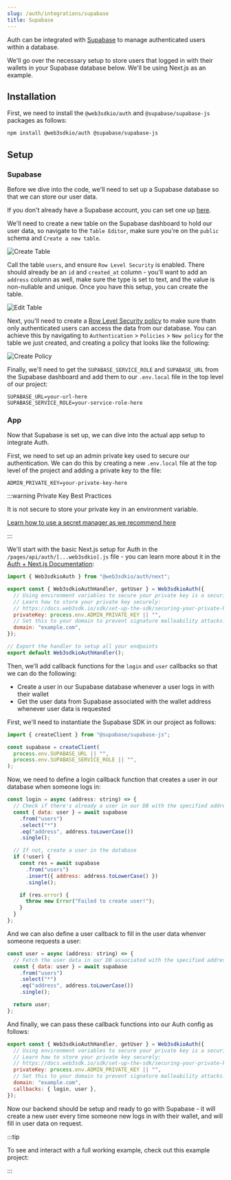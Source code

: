 ```yaml
---
slug: /auth/integrations/supabase
title: Supabase
---
```



Auth can be integrated with [Supabase](https://supabase.com/) to manage authenticated users within a database.

We'll go over the necessary setup to store users that logged in with their wallets in your Supabase database below. We'll be using Next.js as an example.

<div className="row" style={{ marginTop: 24 }}>
  <div className="col col--12">
    <QuickstartCard
      name="Example Repo: Supabase Integration"
      link="https://github.com/web3sdkio-template/web3sdkio-auth-supabase"
      description="Implement web3sdkio Auth with Supabase"
      image="/assets/languages/supabase.png"
    />
  </div>
</div>

## Installation

First, we need to install the `@web3sdkio/auth` and `@supabase/supabase-js` packages as follows:

```bash npm2yarn
npm install @web3sdkio/auth @supabase/supabase-js
```

## Setup

### Supabase

Before we dive into the code, we'll need to set up a Supabase database so that we can store our user data.

If you don't already have a Supabase account, you can set one up [here](https://app.supabase.com/).

We'll need to create a new table on the Supabase dashboard to hold our user data, so navigate to the `Table Editor`, make sure you're on the `public` schema and `Create a new table`.

![Create Table](./assets/create-table.png)

Call the table `users`, and ensure `Row Level Security` is enabled. There should already be an `id` and `created_at` column - you'll want to add an `address` column as well, make sure the type is set to text, and the value is non-nullable and unique. Once you have this setup, you can create the table.

![Edit Table](./assets/edit-table.png)

Next, you'll need to create a [Row Level Security policy](https://supabase.com/docs/learn/auth-deep-dive/auth-row-level-security) to make sure thatn only authenticated users can access the data from our database. You can achieve this by navigating to `Authentication` > `Policies` > `New policy` for the table we just created, and creating a policy that looks like the following:

![Create Policy](./assets/create-policy.png)

Finally, we'll need to get the `SUPABASE_SERVICE_ROLE` and `SUPABASE_URL` from the Supabase dashboard and add them to our `.env.local` file in the top level of our project:

```
SUPABASE_URL=your-url-here
SUPABASE_SERVICE_ROLE=your-service-role-here
```

### App

Now that Supabase is set up, we can dive into the actual app setup to integrate Auth.

First, we need to set up an admin private key used to secure our authentication. We can do this by creating a new `.env.local` file at the top level of the project and adding a private key to the file:

```
ADMIN_PRIVATE_KEY=your-private-key-here
```

:::warning Private Key Best Practices

It is not secure to store your private key in an environment variable.

[Learn how to use a secret manager as we recommend here](/sdk/set-up-the-sdk/securing-your-private-key)

:::

We'll start with the basic Next.js setup for Auth in the `/pages/api/auth/[...web3sdkio].js` file - you can learn more about it in the [Auth + Next.js Documentation](/auth/frameworks/next):

```javascript file=/pages/api/auth/[...web3sdkio].js
import { Web3sdkioAuth } from "@web3sdkio/auth/next";

export const { Web3sdkioAuthHandler, getUser } = Web3sdkioAuth({
  // Using environment variables to secure your private key is a security vulnerability.
  // Learn how to store your private key securely:
  // https://docs.web3sdk.io/sdk/set-up-the-sdk/securing-your-private-key
  privateKey: process.env.ADMIN_PRIVATE_KEY || "",
  // Set this to your domain to prevent signature malleability attacks.
  domain: "example.com",
});

// Export the handler to setup all your endpoints
export default Web3sdkioAuthHandler();
```

Then, we'll add callback functions for the `login` and `user` callbacks so that we can do the following:

- Create a user in our Supabase database whenever a user logs in with their wallet
- Get the user data from Supabase associated with the wallet address whenever user data is requested

First, we'll need to instantiate the Supabase SDK in our project as follows:

```javascript
import { createClient } from "@supabase/supabase-js";

const supabase = createClient(
  process.env.SUPABASE_URL || "",
  process.env.SUPABASE_SERVICE_ROLE || "",
);
```

Now, we need to define a login callback function that creates a user in our database when someone logs in:

```javascript
const login = async (address: string) => {
  // Check if there's already a user in our DB with the specified address
  const { data: user } = await supabase
    .from("users")
    .select("*")
    .eq("address", address.toLowerCase())
    .single();

  // If not, create a user in the database
  if (!user) {
    const res = await supabase
      .from("users")
      .insert({ address: address.toLowerCase() })
      .single();

    if (res.error) {
      throw new Error("Failed to create user!");
    }
  }
};
```

And we can also define a user callback to fill in the user data whenver someone requests a user:

```javascript
const user = async (address: string) => {
  // Fetch the user data in our DB associated with the specified address
  const { data: user } = await supabase
    .from("users")
    .select("*")
    .eq("address", address.toLowerCase())
    .single();

  return user;
};
```

And finally, we can pass these callback functions into our Auth config as follows:

```javascript
export const { Web3sdkioAuthHandler, getUser } = Web3sdkioAuth({
  // Using environment variables to secure your private key is a security vulnerability.
  // Learn how to store your private key securely:
  // https://docs.web3sdk.io/sdk/set-up-the-sdk/securing-your-private-key
  privateKey: process.env.ADMIN_PRIVATE_KEY || "",
  // Set this to your domain to prevent signature malleability attacks.
  domain: "example.com",
  callbacks: { login, user },
});
```

Now our backend should be setup and ready to go with Supabase - it will create a new user every time someone new logs in with their wallet, and will fill in user data on request.

:::tip

To see and interact with a full working example, check out this example project:

<div className="col col--6" style={{ padding: 8 }}>
  <QuickstartCard
    name="Auth + Supabase"
    link="https://github.com/web3sdkio-template/web3sdkio-auth-supabase"
    description="Implement web3sdkio Auth with Supabase"
    image="/assets/icons/drop.png"
  />
</div>

:::
